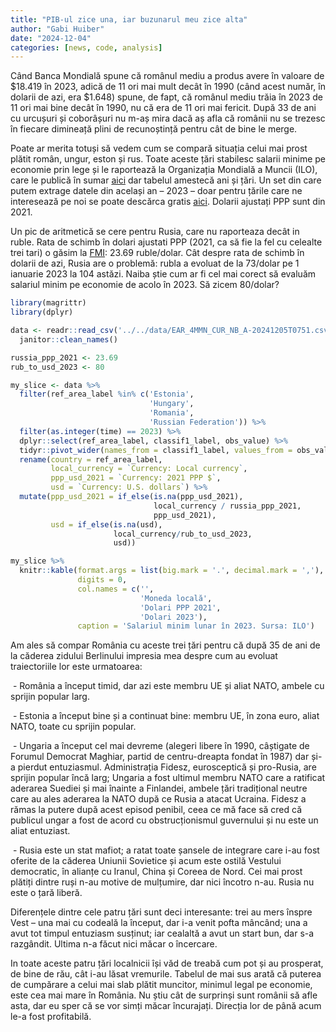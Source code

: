 ```yaml
---
title: "PIB-ul zice una, iar buzunarul meu zice alta"
author: "Gabi Huiber"
date: "2024-12-04"
categories: [news, code, analysis]
---
```


Când Banca Mondială spune că românul mediu a produs avere în valoare de \$18.419 în 2023, adică de 11 ori mai mult decât în 1990 (când acest număr, în dolarii de azi, era \$1.648) spune, de fapt, că românul mediu trăia în 2023 de 11 ori mai bine decât în 1990, nu că era de 11 ori mai fericit. După 33 de ani cu urcușuri și coborâșuri nu m-aș mira dacă aș afla că românii nu se trezesc în fiecare dimineață plini de recunoștință pentru cât de bine le merge.

Poate ar merita totuși să vedem cum se compară situația celui mai prost plătit român, ungur, eston și rus. Toate aceste țări stabilesc salarii minime pe economie prin lege și le raportează la Organizația Mondială a Muncii (ILO), care le publică în sumar [aici](https://ilostat.ilo.org/topics/wages/) dar tabelul amestecă ani și țări. Un set din care putem extrage datele din același an – 2023 – doar pentru țările care ne interesează pe noi se poate descărca gratis [aici](https://ilostat.ilo.org/data/). Dolarii ajustați PPP sunt din 2021.

Un pic de aritmetică se cere pentru Rusia, care nu raporteaza decât in ruble. Rata de schimb în dolari ajustati PPP (2021, ca să fie la fel cu celealte trei tari) o găsim la [FMI](https://www.imf.org/external/datamapper/profile/RUS): 23.69 ruble/dolar. Cât despre rata de schimb în dolarii de azi, Rusia are o problemă: rubla a evoluat de la 73/dolar pe 1 ianuarie 2023 la 104 astăzi. Naiba știe cum ar fi cel mai corect să evaluăm salariul minim pe economie de acolo în 2023. Să zicem 80/dolar? 

```r
library(magrittr)
library(dplyr)

data <- readr::read_csv('../../data/EAR_4MMN_CUR_NB_A-20241205T0751.csv') %>% 
  janitor::clean_names()

russia_ppp_2021 <- 23.69
rub_to_usd_2023 <- 80

my_slice <- data %>% 
  filter(ref_area_label %in% c('Estonia', 
                               'Hungary', 
                               'Romania', 
                               'Russian Federation')) %>% 
  filter(as.integer(time) == 2023) %>% 
  dplyr::select(ref_area_label, classif1_label, obs_value) %>% 
  tidyr::pivot_wider(names_from = classif1_label, values_from = obs_value) %>% 
  rename(country = ref_area_label, 
         local_currency = `Currency: Local currency`, 
         ppp_usd_2021 = `Currency: 2021 PPP $`, 
         usd = `Currency: U.S. dollars`) %>% 
  mutate(ppp_usd_2021 = if_else(is.na(ppp_usd_2021), 
                                local_currency / russia_ppp_2021, 
                                ppp_usd_2021), 
         usd = if_else(is.na(usd), 
                       local_currency/rub_to_usd_2023, 
                       usd))

my_slice %>% 
  knitr::kable(format.args = list(big.mark = '.', decimal.mark = ','), 
               digits = 0, 
               col.names = c('', 
                             'Moneda locală', 
                             'Dolari PPP 2021', 
                             'Dolari 2023'), 
               caption = 'Salariul minim lunar în 2023. Sursa: ILO')


```

Am ales să compar România cu aceste trei țări pentru că după 35 de ani de la căderea zidului Berlinului impresia mea despre cum au evoluat traiectoriile lor este urmatoarea:

 - România a început timid, dar azi este membru UE și aliat NATO, ambele cu sprijin popular larg.

 - Estonia a început bine și a continuat bine: membru UE, în zona euro, aliat NATO, toate cu sprijin popular.

 - Ungaria a început cel mai devreme (alegeri libere în 1990, câștigate de Forumul Democrat Maghiar, partid de centru-dreapta fondat în 1987) dar și-a pierdut entuziasmul. Administrația Fidesz, eurosceptică și pro-Rusia, are sprijin popular încă larg; Ungaria a fost ultimul membru NATO care a ratificat aderarea Suediei și mai înainte a Finlandei, ambele țări tradițional neutre care au ales aderarea la NATO după ce Rusia a atacat Ucraina. Fidesz a rămas la putere după acest episod penibil, ceea ce mă face să cred că publicul ungar a fost de acord cu obstrucționismul guvernului și nu este un aliat entuziast.

 - Rusia este un stat mafiot; a ratat toate șansele de integrare care i-au fost oferite de la căderea Uniunii Sovietice și acum este ostilă Vestului democratic, în alianțe cu Iranul, China și Coreea de Nord. Cei mai prost plătiți dintre ruși n-au motive de mulțumire, dar nici încotro n-au. Rusia nu este o țară liberă.

Diferențele dintre cele patru țări sunt deci interesante: trei au mers înspre Vest – una mai cu codeală la început, dar i-a venit pofta mâncând; una a avut tot timpul entuziasm susținut; iar cealaltă a avut un start bun, dar s-a razgândit. Ultima n-a făcut nici măcar o încercare.

In toate aceste patru țări localnicii își văd de treabă cum pot și au prosperat, de bine de rău, cât i-au lăsat vremurile. Tabelul de mai sus arată că puterea de cumpărare a celui mai slab plătit muncitor, minimul legal pe economie, este cea mai mare în România. Nu știu cât de surprinși sunt românii să afle asta, dar eu sper că se vor simți măcar încurajați. Direcția lor de până acum le-a fost profitabilă.
